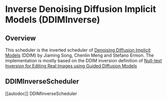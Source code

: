<!--Copyright 2023 The HuggingFace Team. All rights reserved.

Licensed under the Apache License, Version 2.0 (the "License"); you may not use this file except in compliance with
the License. You may obtain a copy of the License at

http://www.apache.org/licenses/LICENSE-2.0

Unless required by applicable law or agreed to in writing, software distributed under the License is distributed on
an "AS IS" BASIS, WITHOUT WARRANTIES OR CONDITIONS OF ANY KIND, either express or implied. See the License for the
specific language governing permissions and limitations under the License.
-->

# Inverse Denoising Diffusion Implicit Models (DDIMInverse)

## Overview

This scheduler is the inverted scheduler of [Denoising Diffusion Implicit Models](https://arxiv.org/abs/2010.02502) (DDIM) by Jiaming Song, Chenlin Meng and Stefano Ermon.
The implementation is mostly based on the DDIM inversion definition of [Null-text Inversion for Editing Real Images using Guided Diffusion Models](https://arxiv.org/pdf/2211.09794.pdf)

## DDIMInverseScheduler
[[autodoc]] DDIMInverseScheduler
